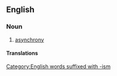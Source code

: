 ==English==

===Noun===
{{en-noun|~}}

# [[asynchrony]]

====Translations====
{{trans-see|asynchrony}}

[[Category:English words suffixed with -ism]]